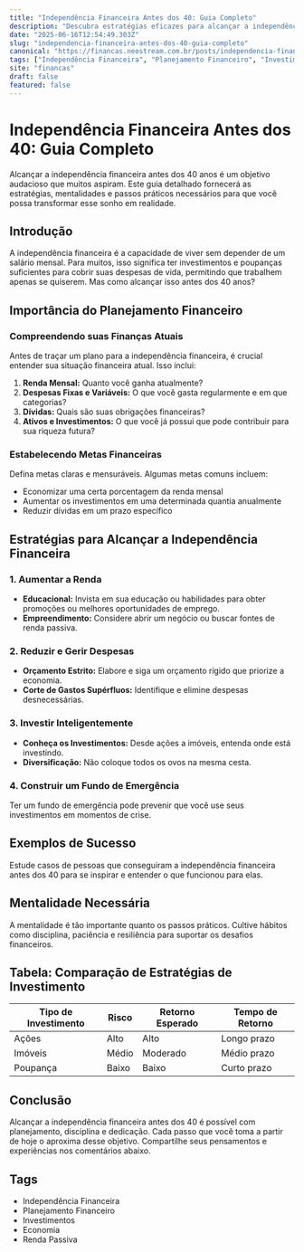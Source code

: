 ```yaml
---
title: "Independência Financeira Antes dos 40: Guia Completo"
description: "Descubra estratégias eficazes para alcançar a independência financeira antes dos 40 anos com dicas práticas e insights valiosos."
date: "2025-06-16T12:54:49.303Z"
slug: "independencia-financeira-antes-dos-40-guia-completo"
canonical: "https://financas.neostream.com.br/posts/independencia-financeira-antes-dos-40-guia-completo"
tags: ["Independência Financeira", "Planejamento Financeiro", "Investimentos", "Economia", "Renda Passiva"]
site: "financas"
draft: false
featured: false
---
```


# Independência Financeira Antes dos 40: Guia Completo

Alcançar a independência financeira antes dos 40 anos é um objetivo audacioso que muitos aspiram. Este guia detalhado fornecerá as estratégias, mentalidades e passos práticos necessários para que você possa transformar esse sonho em realidade.

## Introdução

A independência financeira é a capacidade de viver sem depender de um salário mensal. Para muitos, isso significa ter investimentos e poupanças suficientes para cobrir suas despesas de vida, permitindo que trabalhem apenas se quiserem. Mas como alcançar isso antes dos 40 anos?

## Importância do Planejamento Financeiro

### Compreendendo suas Finanças Atuais

Antes de traçar um plano para a independência financeira, é crucial entender sua situação financeira atual. Isso inclui:

1. **Renda Mensal:** Quanto você ganha atualmente?
2. **Despesas Fixas e Variáveis:** O que você gasta regularmente e em que categorias?
3. **Dívidas:** Quais são suas obrigações financeiras?
4. **Ativos e Investimentos:** O que você já possui que pode contribuir para sua riqueza futura?

### Estabelecendo Metas Financeiras

Defina metas claras e mensuráveis. Algumas metas comuns incluem:

- Economizar uma certa porcentagem da renda mensal
- Aumentar os investimentos em uma determinada quantia anualmente
- Reduzir dívidas em um prazo específico

## Estratégias para Alcançar a Independência Financeira

### 1. Aumentar a Renda

- **Educacional:** Invista em sua educação ou habilidades para obter promoções ou melhores oportunidades de emprego.
- **Empreendimento:** Considere abrir um negócio ou buscar fontes de renda passiva.

### 2. Reduzir e Gerir Despesas

- **Orçamento Estrito:** Elabore e siga um orçamento rígido que priorize a economia.
- **Corte de Gastos Supérfluos:** Identifique e elimine despesas desnecessárias.

### 3. Investir Inteligentemente

- **Conheça os Investimentos:** Desde ações a imóveis, entenda onde está investindo.
- **Diversificação:** Não coloque todos os ovos na mesma cesta.

### 4. Construir um Fundo de Emergência

Ter um fundo de emergência pode prevenir que você use seus investimentos em momentos de crise.

## Exemplos de Sucesso

Estude casos de pessoas que conseguiram a independência financeira antes dos 40 para se inspirar e entender o que funcionou para elas.

## Mentalidade Necessária

A mentalidade é tão importante quanto os passos práticos. Cultive hábitos como disciplina, paciência e resiliência para suportar os desafios financeiros.

## Tabela: Comparação de Estratégias de Investimento

| Tipo de Investimento | Risco | Retorno Esperado | Tempo de Retorno |
|----------------------|-------|------------------|------------------|
| Ações                | Alto  | Alto             | Longo prazo      |
| Imóveis              | Médio | Moderado         | Médio prazo      |
| Poupança             | Baixo | Baixo            | Curto prazo      |

## Conclusão

Alcançar a independência financeira antes dos 40 é possível com planejamento, disciplina e dedicação. Cada passo que você toma a partir de hoje o aproxima desse objetivo. Compartilhe seus pensamentos e experiências nos comentários abaixo.

## Tags
- Independência Financeira
- Planejamento Financeiro
- Investimentos
- Economia
- Renda Passiva

